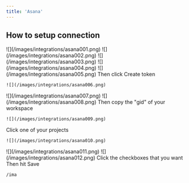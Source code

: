 ```yaml
---
title: 'Asana'
---
```


## How to setup connection

<Steps>
  <Step title="Login to your Asana account" />

  <Step title="Click on your Profile icon on the top right corner">
    ![](/images/integrations/asana001.png)
  </Step>

  <Step title="Then click Settings">
    ![](/images/integrations/asana002.png)
  </Step>

  <Step title="Click &#x22;Apps&#x22;">
    ![](/images/integrations/asana003.png)
  </Step>

  <Step title="Click &#x22;Manage Developer Apps&#x22;">
    ![](/images/integrations/asana004.png)
  </Step>

  <Step title="Click &#x22;Create new token&#x22;">
    ![](/images/integrations/asana005.png)
  </Step>

  <Step title="Give it a name, tick the checkbox">
    Then click Create token

    ![](/images/integrations/asana006.png)
  </Step>

  <Step title="Click Copy">
    ![](/images/integrations/asana007.png)
  </Step>

  <Step title="Paste the Access token on the integration panel">
    ![](/images/integrations/asana008.png)
  </Step>

  <Step title="Go to https://app.asana.com/api/1.0/workspaces">
    Then copy the "gid" of your workspace

    ![](/images/integrations/asana009.png)
  </Step>

  <Step title="Go back to https://app.asana.com/0/home/">
    Click one of your projects

    ![](/images/integrations/asana010.png)
  </Step>

  <Step title="Copy your channel id from the url">
    ![](/images/integrations/asana011.png)
  </Step>

  <Step title="Paste these on the integration panel, Settings tab">
    ![](/images/integrations/asana012.png)
  </Step>

  <Step title="Go to Actions tab">
    Click the checkboxes that you want
    Then hit Save

    /ima
  </Step>
</Steps>